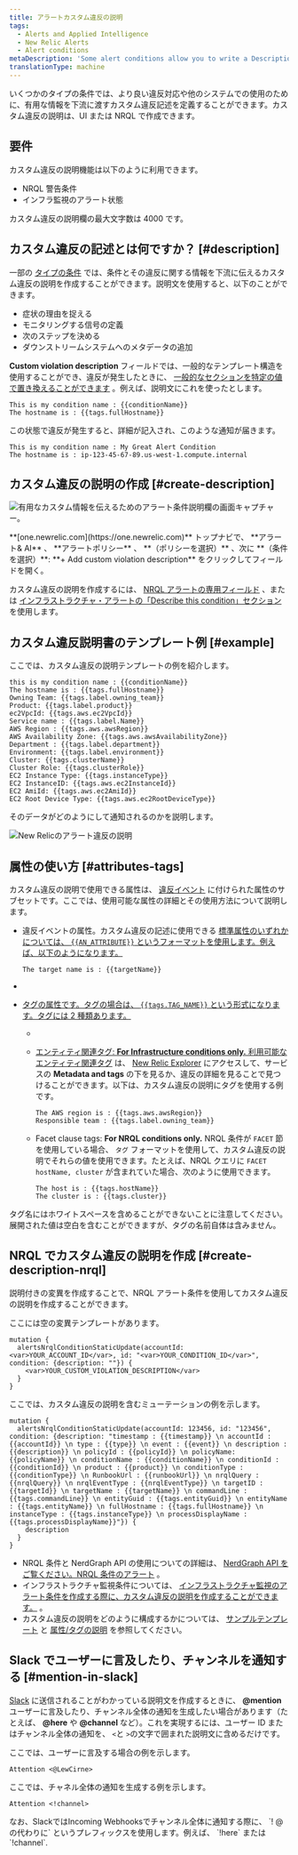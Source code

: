 ```yaml
---
title: アラートカスタム違反の説明
tags:
  - Alerts and Applied Intelligence
  - New Relic Alerts
  - Alert conditions
metaDescription: 'Some alert conditions allow you to write a Description, which adds context to your violations and notifications.'
translationType: machine
---
```


いくつかのタイプの条件では、より良い違反対応や他のシステムでの使用のために、有用な情報を下流に渡すカスタム違反記述を定義することができます。カスタム違反の説明は、UI または NRQL で作成できます。

## 要件

カスタム違反の説明機能は以下のように利用できます。

- NRQL 警告条件
- インフラ監視のアラート状態

カスタム違反の説明欄の最大文字数は 4000 です。

## カスタム違反の記述とは何ですか？ [#description]

一部の [タイプの条件](#requirements) では、条件とその違反に関する情報を下流に伝えるカスタム違反の説明を作成することができます。説明文を使用すると、以下のことができます。

- 症状の理由を捉える
- モニタリングする信号の定義
- 次のステップを決める
- ダウンストリームシステムへのメタデータの追加

**Custom violation description** フィールドでは、一般的なテンプレート構造を使用することができ、違反が発生したときに、 [一般的なセクションを特定の値で置き換えることができます](#substitution-format) 。例えば、説明文にこれを使ったとします。

```
This is my condition name : {{conditionName}}
The hostname is : {{tags.fullHostname}}
```

この状態で違反が発生すると、詳細が記入され、このような通知が届きます。

```
This is my condition name : My Great Alert Condition
The hostname is : ip-123-45-67-89.us-west-1.compute.internal
```

## カスタム違反の説明の作成 [#create-description]

![有用なカスタム情報を伝えるためのアラート条件説明欄の画面キャプチャー。](src/images/alerts_condition_description_field.png 'アラート状態の説明欄には、いくつかのコンテンツ例があります。')

<figcaption>
  **[one.newrelic.com](https://one.newrelic.com)** トップナビで、 **アラート&
  AI** 、 **アラートポリシー** 、 **（ポリシーを選択）** 、次に
  **（条件を選択）**: **+ Add custom violation description**
  をクリックしてフィールドを開く。
</figcaption>

カスタム違反の説明を作成するには、 [NRQL アラートの専用フィールド](/docs/alerts-applied-intelligence/new-relic-alerts/alert-conditions/create-nrql-alert-conditions/) 、または [インフラストラクチャ・アラートの「Describe this condition」セクション](/docs/infrastructure/new-relic-infrastructure/infrastructure-alert-conditions/infrastructure-alerts-add-edit-or-view-host-alert-information/) を使用します。

## カスタム違反説明書のテンプレート例 [#example]

ここでは、カスタム違反の説明テンプレートの例を紹介します。

```
this is my condition name : {{conditionName}}
The hostname is : {{tags.fullHostname}}
Owning Team: {{tags.label.owning_team}}
Product: {{tags.label.product}}
ec2VpcId: {{tags.aws.ec2VpcId}}
Service name : {{tags.label.Name}}
AWS Region : {{tags.aws.awsRegion}}
AWS Availability Zone: {{tags.aws.awsAvailabilityZone}}
Department : {{tags.label.department}}
Environment: {{tags.label.environment}}
Cluster: {{tags.clusterName}}
Cluster Role: {{tags.clusterRole}}
EC2 Instance Type: {{tags.instanceType}}
EC2 InstanceID: {{tags.aws.ec2InstanceId}}
EC2 AmiId: {{tags.aws.ec2AmiId}}
EC2 Root Device Type: {{tags.aws.ec2RootDeviceType}}
```

そのデータがどのようにして通知されるのかを説明します。

![New Relicのアラート違反の説明 ](src/images/new-relic-alert-violation-description-screenshot.png 'New-relic-alert-violation-description-screenshot.png')

## 属性の使い方 [#attributes-tags]

カスタム違反の説明で使用できる属性は、 [違反イベント](/docs/alerts/new-relic-alerts/defining-conditions/violation-event-attributes) に付けられた属性のサブセットです。ここでは、使用可能な属性の詳細とその使用方法について説明します。

- 違反イベントの属性。カスタム違反の記述に使用できる [標準属性のいずれかについては、 `{{AN_ATTRIBUTE}}` というフォーマットを使用します。例えば、以下のようになります。](/docs/alerts/new-relic-alerts/defining-conditions/violation-event-attributes)

  ```
  The target name is : {{targetName}}
  ```

- [](/docs/alerts/new-relic-alerts/defining-conditions/violation-event-attributes)

- [タグの属性です。タグの場合は、 `{{tags.TAG_NAME}}` という形式になります。タグには 2 種類あります。](/docs/alerts/new-relic-alerts/defining-conditions/violation-event-attributes)

  - [](/docs/alerts/new-relic-alerts/defining-conditions/violation-event-attributes)

  - [](/docs/alerts/new-relic-alerts/defining-conditions/violation-event-attributes)

    [エンティティ関連タグ: **For Infrastructure conditions only.** 利用可能な ](/docs/alerts/new-relic-alerts/defining-conditions/violation-event-attributes)[エンティティ関連タグ](/docs/new-relic-one/use-new-relic-one/core-concepts/tagging-use-tags-organize-group-what-you-monitor#) は、 [New Relic Explorer](/docs/new-relic-one/use-new-relic-one/ui-data/new-relic-one-entity-explorer-view-performance-across-apps-services-hosts) にアクセスして、サービスの **Metadata and tags** の下を見るか、違反の詳細を見ることで見つけることができます。以下は、カスタム違反の説明にタグを使用する例です。

    ```
    The AWS region is : {{tags.aws.awsRegion}}
    Responsible team : {{tags.label.owning_team}}
    ```

  - Facet clause tags: **For NRQL conditions only.** NRQL 条件が `FACET` 節を使用している場合、 `タグ` フォーマットを使用して、カスタム違反の説明でそれらの値を使用できます。たとえば、NRQL クエリに `FACET hostName, cluster` が含まれていた場合、次のように使用できます。

    ```
    The host is : {{tags.hostName}}
    The cluster is : {{tags.cluster}}
    ```

タグ名にはホワイトスペースを含めることができないことに注意してください。展開された値は空白を含むことができますが、タグの名前自体は含みません。

## NRQL でカスタム違反の説明を作成 [#create-description-nrql]

説明付きの変異を作成することで、NRQL アラート条件を使用してカスタム違反の説明を作成することができます。

ここには空の変異テンプレートがあります。

```
mutation {
  alertsNrqlConditionStaticUpdate(accountId: <var>YOUR_ACCOUNT_ID</var>, id: "<var>YOUR_CONDITION_ID</var>", condition: {description: ""}) {
    <var>YOUR_CUSTOM_VIOLATION_DESCRIPTION</var>
  }
}
```

ここでは、カスタム違反の説明を含むミューテーションの例を示します。

```
mutation {
  alertsNrqlConditionStaticUpdate(accountId: 123456, id: "123456", condition: {description: "timestamp : {{timestamp}} \n accountId : {{accountId}} \n type : {{type}} \n event : {{event}} \n description : {{description}} \n policyId : {{policyId}} \n policyName: {{policyName}} \n conditionName : {{conditionName}} \n conditionId : {{conditionId}} \n product : {{product}} \n conditionType : {{conditionType}} \n RunbookUrl : {{runbookUrl}} \n nrqlQuery : {{nrqlQuery}} \n nrqlEventType : {{nrqlEventType}} \n targetID : {{targetId}} \n targetName : {{targetName}} \n commandLine : {{tags.commandLine}} \n entityGuid : {{tags.entityGuid}} \n entityName : {{tags.entityName}} \n fullHostname : {{tags.fullHostname}} \n instanceType : {{tags.instanceType}} \n processDisplayName : {{tags.processDisplayName}}"}) {
    description
  }
}
```

- NRQL 条件と NerdGraph API の使用についての詳細は、 [NerdGraph API をご覧ください。NRQL 条件のアラート](/docs/alerts/alerts-nerdgraph/nerdgraph-examples/nerdgraph-api-alerts-nrql-conditions) 。
- インフラストラクチャ監視条件については、 [インフラストラクチャ監視のアラート条件を作成する際に、カスタム違反の説明を作成することができます。](/docs/infrastructure/new-relic-infrastructure/infrastructure-alert-conditions/infrastructure-alerts-add-edit-or-view-host-alert-information) 。
- カスタム違反の説明をどのように構成するかについては、 [サンプルテンプレート](#example) と [属性/タグの説明](#attributes-tags) を参照してください。

## Slack でユーザーに言及したり、チャンネルを通知する [#mention-in-slack]

[Slack](/docs/alerts-applied-intelligence/new-relic-alerts/alert-notifications/notification-channels-control-where-send-alerts#slack) に送信されることがわかっている説明文を作成するときに、 **@mention** ユーザーに言及したり、チャンネル全体の通知を生成したい場合があります（たとえば、 **@here** や **@channel** など）。これを実現するには、ユーザー ID またはチャンネル全体の通知を、 `<`と `>`の文字で囲まれた説明文に含めるだけです。

ここでは、ユーザーに言及する場合の例を示します。

```
Attention <@LewCirne>
```

ここでは、チャネル全体の通知を生成する例を示します。

```
Attention <!channel>
```

<Callout variant="important">
  なお、SlackではIncoming Webhooksでチャンネル全体に通知する際に、 `! @
  の代わりに` というプレフィックスを使用します。例えば、 `!here` または
  `!channel`.
</Callout>
